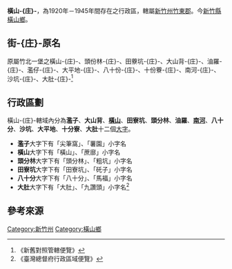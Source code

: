 '''橫山-{庄}-'''，為1920年－1945年間存在之行政區，轄屬[[新竹州|新竹州]][[竹東郡|竹東郡]]。今[[新竹縣|新竹縣]][[橫山鄉_(臺灣)|橫山鄉]]。

==街-{庄}-原名==
原屬竹北一堡之橫山-{庄}-、頭份林-{庄}-、田藔坑-{庄}-、大山背-{庄}-、油羅-{庄}-、濫仔-{庄}-、大平地-{庄}-、八十份-{庄}-、十份藔-{庄}-、南河-{庄}-、沙坑-{庄}-、大肚-{庄}-<ref>《新舊對照管轄便覽》</ref>

==行政區劃==
橫山-{庄}-轄域內分為'''濫子'''、'''大山背'''、'''[[橫山_(新竹縣大字)|橫山]]'''、'''田寮坑'''、'''頭分林'''、'''油羅'''、'''[[南河_(新竹縣)|南河]]'''、'''八十分'''、'''沙坑'''、'''大平地'''、'''十分寮'''、'''大肚'''十二個[[大字_(行政區劃)|大字]]。

*'''濫子'''大字下有「尖筆窩」、「薯園」小字名
*'''橫山'''大字下有「橫山」、「蔗廍」小字名
*'''頭分林'''大字下有「頭分林」、「粗坑」小字名
*'''田寮坑'''大字下有「田寮坑」、「矺子」小字名
*'''八十分'''大字下有「八十分」、「馬福」小字名
*'''大肚'''大字下有「大肚」、「九讚頭」小字名<ref>《臺灣總督府行政區域便覽》</ref>

== 參考來源 ==
{{reflist}}

{{新竹州}}
[[Category:新竹州|Category:新竹州]]
[[Category:橫山鄉|Category:橫山鄉]]